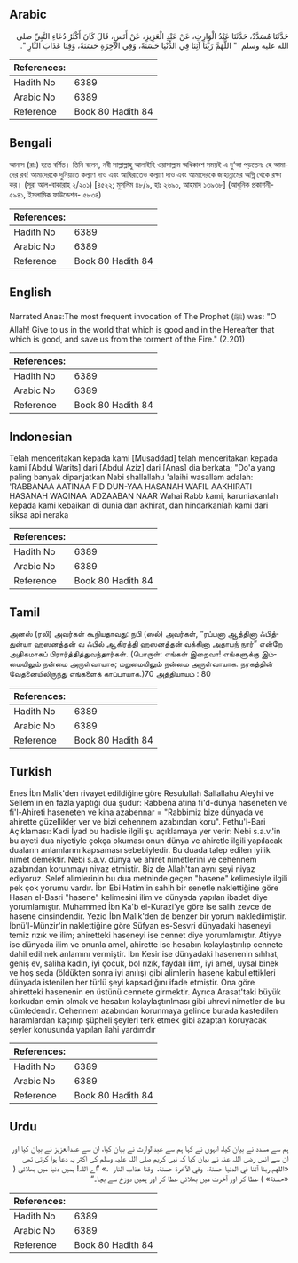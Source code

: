 ## Arabic


<div dir="rtl" lang="ar" style={{fontSize:'larger',backgroundColor:'#f8f9fa',padding:20}}>
حَدَّثَنَا مُسَدَّدٌ، حَدَّثَنَا عَبْدُ الْوَارِثِ، عَنْ عَبْدِ الْعَزِيزِ، عَنْ أَنَسٍ، قَالَ كَانَ أَكْثَرُ دُعَاءِ النَّبِيِّ صلى الله عليه وسلم ‏ "‏ اللَّهُمَّ رَبَّنَا آتِنَا فِي الدُّنْيَا حَسَنَةً، وَفِي الآخِرَةِ حَسَنَةً، وَقِنَا عَذَابَ النَّارِ ‏"‏‏.‏
</div>
<div style={{backgroundColor:'#f8f9fa',padding:20, marginBottom: 10}}><table> <thead> <tr> <th>References:</th> <th></th> </tr> </thead> <tbody><tr><td>Hadith No</td><td>6389</td></tr><tr><td>Arabic No</td><td>6389</td></tr><tr><td>Reference</td><td>Book 80 Hadith 84</td></tr></tbody></table></div>

## Bengali


<div dir="ltr" lang="bn" style={{fontSize:'larger',backgroundColor:'#f8f9fa',padding:20}}>
আনাস (রাঃ) হতে বর্ণিত। তিনি বলেন, নবী সাল্লাল্লাহু আলাইহি ওয়াসাল্লাম অধিকাংশ সময়ই এ দু‘আ পড়তেনঃ হে আমাদের রব! আমাদেরকে দুনিয়াতে কল্যাণ দাও এবং আখিরাতেও কল্যাণ দাও এবং আমাদেরকে জাহান্নামের অগ্নি থেকে রক্ষা কর। (সূরা আল-বাকারাহ ২/২০১) [৪৫২২; মুসলিম ৪৮/৯, হাঃ ২৬৯০, আহমাদ ১৩৯৩৮] (আধুনিক প্রকাশনী- ৫৯৪১, ইসলামিক ফাউন্ডেশন- ৫৮৩৪)
</div>
<div style={{backgroundColor:'#f8f9fa',padding:20, marginBottom: 10}}><table> <thead> <tr> <th>References:</th> <th></th> </tr> </thead> <tbody><tr><td>Hadith No</td><td>6389</td></tr><tr><td>Arabic No</td><td>6389</td></tr><tr><td>Reference</td><td>Book 80 Hadith 84</td></tr></tbody></table></div>

## English


<div dir="ltr" lang="en" style={{fontSize:'larger',backgroundColor:'#f8f9fa',padding:20}}>
Narrated Anas:The most frequent invocation of The Prophet (ﷺ) was: "O Allah! Give to us in the world that which is good and in the Hereafter that which is good, and save us from the torment of the Fire." (2.201)
</div>
<div style={{backgroundColor:'#f8f9fa',padding:20, marginBottom: 10}}><table> <thead> <tr> <th>References:</th> <th></th> </tr> </thead> <tbody><tr><td>Hadith No</td><td>6389</td></tr><tr><td>Arabic No</td><td>6389</td></tr><tr><td>Reference</td><td>Book 80 Hadith 84</td></tr></tbody></table></div>

## Indonesian


<div dir="ltr" lang="id" style={{fontSize:'larger',backgroundColor:'#f8f9fa',padding:20}}>
Telah menceritakan kepada kami [Musaddad] telah menceritakan kepada kami [Abdul Warits] dari [Abdul Aziz] dari [Anas] dia berkata; "Do'a yang paling banyak dipanjatkan Nabi shallallahu 'alaihi wasallam adalah: 'RABBANAA AATINAA FID DUN-YAA HASANAH WAFIL AAKHIRATI HASANAH WAQINAA 'ADZAABAN NAAR Wahai Rabb kami, karuniakanlah kepada kami kebaikan di dunia dan akhirat, dan hindarkanlah kami dari siksa api neraka
</div>
<div style={{backgroundColor:'#f8f9fa',padding:20, marginBottom: 10}}><table> <thead> <tr> <th>References:</th> <th></th> </tr> </thead> <tbody><tr><td>Hadith No</td><td>6389</td></tr><tr><td>Arabic No</td><td>6389</td></tr><tr><td>Reference</td><td>Book 80 Hadith 84</td></tr></tbody></table></div>

## Tamil


<div dir="ltr" lang="ta" style={{fontSize:'larger',backgroundColor:'#f8f9fa',padding:20}}>
அனஸ் (ரலி) அவர்கள் கூறியதாவது: நபி (ஸல்) அவர்கள், “ரப்பனா ஆத்தினா ஃபித்துன்யா ஹஸனத்தன் வ ஃபில் ஆகிரத்தி ஹஸனத்தன் வக்கினா அதாபந் நார்” என்றே அதிகமாகப் பிரார்த்தித்துவந்தார்கள். (பொருள்: எங்கள் இறைவா! எங்களுக்கு இம்மையிலும் நன்மை அருள்வாயாக; மறுமையிலும் நன்மை அருள்வாயாக. நரகத்தின் வேதனையிலிருந்து எங்களைக் காப்பாயாக.)70 அத்தியாயம் : 80
</div>
<div style={{backgroundColor:'#f8f9fa',padding:20, marginBottom: 10}}><table> <thead> <tr> <th>References:</th> <th></th> </tr> </thead> <tbody><tr><td>Hadith No</td><td>6389</td></tr><tr><td>Arabic No</td><td>6389</td></tr><tr><td>Reference</td><td>Book 80 Hadith 84</td></tr></tbody></table></div>

## Turkish


<div dir="ltr" lang="tr" style={{fontSize:'larger',backgroundColor:'#f8f9fa',padding:20}}>
Enes İbn Malik'den rivayet edildiğine göre Resulullah Sallallahu Aleyhi ve Sellem'in en fazla yaptığı dua şudur: Rabbena atina fi'd-dünya haseneten ve fi'l-Ahireti haseneten ve kina azabennar = "Rabbimiz bize dünyada ve ahirette güzellikler ver ve bizi cehennem azabından koru". Fethu'l-Bari Açıklaması: Kadi İyad bu hadisle ilgili şu açıklamaya yer verir: Nebi s.a.v.'in bu ayeti dua niyetiyle çokça okuması onun dünya ve ahiretle ilgili yapılacak duaların anlamlarını kapsaması sebebiyledir. Bu duada talep edilen iyilik nimet demektir. Nebi s.a.v. dünya ve ahiret nimetlerini ve cehennem azabından korunmayı niyaz etmiştir. Biz de Allah'tan aynı şeyi niyaz ediyoruz. Selef alimlerinin bu dua metninde geçen "hasene" kelimesiyle ilgili pek çok yorumu vardır. İbn Ebi Hatim'in sahih bir senetle naklettiğine göre Hasan el-Basri "hasene" kelimesini ilim ve dünyada yapılan ibadet diye yorumlamıştır. Muhammed İbn Ka'b el-Kurazi'ye göre ise salih zevce de hasene cinsindendir. Yezid İbn Malik'den de benzer bir yorum naklediimiştir. İbnü'l-Münzir'in naklettiğine göre Süfyan es-Sesvri dünyadaki haseneyi temiz rızık ve ilim; ahiretteki haseneyi ise cennet diye yorumlamıştır. Atiyye ise dünyada ilim ve onunla amel, ahirette ise hesabın kolaylaştırılıp cennete dahil edilmek anlamını vermiştir. İbn Kesir ise dünyadaki hasenenin sıhhat, geniş ev, saliha kadın, iyi çocuk, bol rızık, faydalı ilim, iyi amel, uysal binek ve hoş seda (öldükten sonra iyi anılış) gibi alimlerin hasene kabul ettikleri dünyada istenilen her türlü şeyi kapsadığını ifade etmiştir. Ona göre ahiretteki hasenenin en üstünü cennete girmektir. Ayrıca Arasat'taki büyük korkudan emin olmak ve hesabın kolaylaştırılması gibi uhrevi nimetler de bu cümledendir. Cehennem azabından korunmaya gelince burada kastedilen haramlardan kaçınıp şüpheli şeyleri terk etmek gibi azaptan koruyacak şeyler konusunda yapılan ilahi yardımdır
</div>
<div style={{backgroundColor:'#f8f9fa',padding:20, marginBottom: 10}}><table> <thead> <tr> <th>References:</th> <th></th> </tr> </thead> <tbody><tr><td>Hadith No</td><td>6389</td></tr><tr><td>Arabic No</td><td>6389</td></tr><tr><td>Reference</td><td>Book 80 Hadith 84</td></tr></tbody></table></div>

## Urdu


<div dir="rtl" lang="ur" style={{fontSize:'larger',backgroundColor:'#f8f9fa',padding:20}}>
ہم سے مسدد نے بیان کیا، انہوں نے کہا ہم سے عبدالوارث نے بیان کیا، ان سے عبدالعزیز نے بیان کیا اور ان سے انس رضی اللہ عنہ نے بیان کیا کہ نبی کریم صلی اللہ علیہ وسلم کی اکثر یہ دعا ہوا کرتی تھی «اللهم ربنا آتنا في الدنيا حسنة،‏‏‏‏ ‏‏‏‏ وفي الآخرة حسنة،‏‏‏‏ ‏‏‏‏ وقنا عذاب النار ‏ ‏‏.‏» ”اے اللہ! ہمیں دنیا میں بھلائی ( «حسنة» ) عطا کر اور آخرت میں بھلائی عطا کر اور ہمیں دوزخ سے بچا۔“
</div>
<div style={{backgroundColor:'#f8f9fa',padding:20, marginBottom: 10}}><table> <thead> <tr> <th>References:</th> <th></th> </tr> </thead> <tbody><tr><td>Hadith No</td><td>6389</td></tr><tr><td>Arabic No</td><td>6389</td></tr><tr><td>Reference</td><td>Book 80 Hadith 84</td></tr></tbody></table></div>